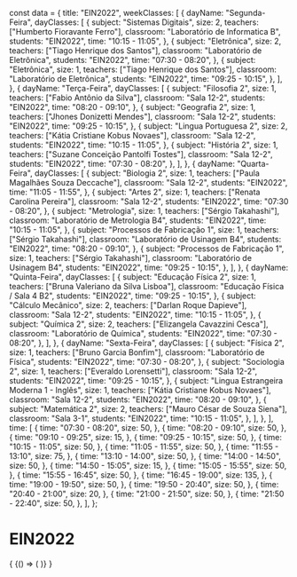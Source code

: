 const data = {
  title: "EIN2022",
  weekClasses: [
    {
      dayName: "Segunda-Feira",
      dayClasses: [
        {
          subject: "Sistemas Digitais",
          size: 2,
          teachers: ["Humberto Fioravante Ferro"],
          classroom: "Laboratório de Informatica B",
          students: "EIN2022",
          time: "10:15 - 11:05",
        },
        {
          subject: "Eletrônica",
          size: 2,
          teachers: ["Tiago Henrique dos Santos"],
          classroom: "Laboratório de Eletrônica",
          students: "EIN2022",
          time: "07:30 - 08:20",
        },
        {
          subject: "Eletrônica",
          size: 1,
          teachers: ["Tiago Henrique dos Santos"],
          classroom: "Laboratório de Eletrônica",
          students: "EIN2022",
          time: "09:25 - 10:15",
        },
      ],
    },
    {
      dayName: "Terça-Feira",
      dayClasses: [
        {
          subject: "Filosofia 2",
          size: 1,
          teachers: ["Fabio Antônio da Silva"],
          classroom: "Sala 12-2",
          students: "EIN2022",
          time: "08:20 - 09:10",
        },
        {
          subject: "Geografia 2",
          size: 1,
          teachers: ["Jhones Donizetti Mendes"],
          classroom: "Sala 12-2",
          students: "EIN2022",
          time: "09:25 - 10:15",
        },
        {
          subject: "Lingua Portuguesa 2",
          size: 2,
          teachers: ["Kátia Cristiane Kobus Novaes"],
          classroom: "Sala 12-2",
          students: "EIN2022",
          time: "10:15 - 11:05",
        },
        {
          subject: "História 2",
          size: 1,
          teachers: ["Suzane Conceição Pantolfi Tostes"],
          classroom: "Sala 12-2",
          students: "EIN2022",
          time: "07:30 - 08:20",
        },
      ],
    },
    {
      dayName: "Quarta-Feira",
      dayClasses: [
        {
          subject: "Biologia 2",
          size: 1,
          teachers: ["Paula Magalhães Souza Deccache"],
          classroom: "Sala 12-2",
          students: "EIN2022",
          time: "11:05 - 11:55",
        },
        {
          subject: "Artes 2",
          size: 1,
          teachers: ["Renata Carolina Pereira"],
          classroom: "Sala 12-2",
          students: "EIN2022",
          time: "07:30 - 08:20",
        },
        {
          subject: "Metrologia",
          size: 1,
          teachers: ["Sérgio Takahashi"],
          classroom: "Laboratório de Metrologia B4",
          students: "EIN2022",
          time: "10:15 - 11:05",
        },
        {
          subject: "Processos de Fabricação 1",
          size: 1,
          teachers: ["Sérgio Takahashi"],
          classroom: "Laboratório de Usinagem B4",
          students: "EIN2022",
          time: "08:20 - 09:10",
        },
        {
          subject: "Processos de Fabricação 1",
          size: 1,
          teachers: ["Sérgio Takahashi"],
          classroom: "Laboratório de Usinagem B4",
          students: "EIN2022",
          time: "09:25 - 10:15",
        },
      ],
    },
    {
      dayName: "Quinta-Feira",
      dayClasses: [
        {
          subject: "Educação Física 2",
          size: 1,
          teachers: ["Bruna Valeriano da Silva Lisboa"],
          classroom: "Educação Física / Sala 4 B2",
          students: "EIN2022",
          time: "09:25 - 10:15",
        },
        {
          subject: "Cálculo Mecânico",
          size: 2,
          teachers: ["Darlan Roque Dapieve"],
          classroom: "Sala 12-2",
          students: "EIN2022",
          time: "10:15 - 11:05",
        },
        {
          subject: "Química 2",
          size: 2,
          teachers: ["Elizangela Cavazzini Cesca"],
          classroom: "Laboratório de Química",
          students: "EIN2022",
          time: "07:30 - 08:20",
        },
      ],
    },
    {
      dayName: "Sexta-Feira",
      dayClasses: [
        {
          subject: "Física 2",
          size: 1,
          teachers: ["Bruno Garcia Bonfim"],
          classroom: "Laboratório de Física",
          students: "EIN2022",
          time: "07:30 - 08:20",
        },
        {
          subject: "Sociologia 2",
          size: 1,
          teachers: ["Everaldo Lorensetti"],
          classroom: "Sala 12-2",
          students: "EIN2022",
          time: "09:25 - 10:15",
        },
        {
          subject: "Lingua Estrangeira Moderna 1 - Inglês",
          size: 1,
          teachers: ["Kátia Cristiane Kobus Novaes"],
          classroom: "Sala 12-2",
          students: "EIN2022",
          time: "08:20 - 09:10",
        },
        {
          subject: "Matemática 2",
          size: 2,
          teachers: ["Mauro César de Souza Siena"],
          classroom: "Sala 3-1",
          students: "EIN2022",
          time: "10:15 - 11:05",
        },
      ],
    },
  ],
  time: [
    {
      time: "07:30 - 08:20",
      size: 50,
    },
    {
      time: "08:20 - 09:10",
      size: 50,
    },
    {
      time: "09:10 - 09:25",
      size: 15,
    },
    {
      time: "09:25 - 10:15",
      size: 50,
    },
    {
      time: "10:15 - 11:05",
      size: 50,
    },
    {
      time: "11:05 - 11:55",
      size: 50,
    },
    {
      time: "11:55 - 13:10",
      size: 75,
    },
    {
      time: "13:10 - 14:00",
      size: 50,
    },
    {
      time: "14:00 - 14:50",
      size: 50,
    },
    {
      time: "14:50 - 15:05",
      size: 15,
    },
    {
      time: "15:05 - 15:55",
      size: 50,
    },
    {
      time: "15:55 - 16:45",
      size: 50,
    },
    {
      time: "16:45 - 19:00",
      size: 135,
    },
    {
      time: "19:00 - 19:50",
      size: 50,
    },
    {
      time: "19:50 - 20:40",
      size: 50,
    },
    {
      time: "20:40 - 21:00",
      size: 20,
    },
    {
      time: "21:00 - 21:50",
      size: 50,
    },
    {
      time: "21:50 - 22:40",
      size: 50,
    },
  ],
};

# EIN2022

<div>
  {
    <BrowserOnly>
      {() => (
        <Grid
          title={data.title}
          weekClasses={data.weekClasses}
          time={data.time}
        />
      )}
    </BrowserOnly>
  }
</div>

